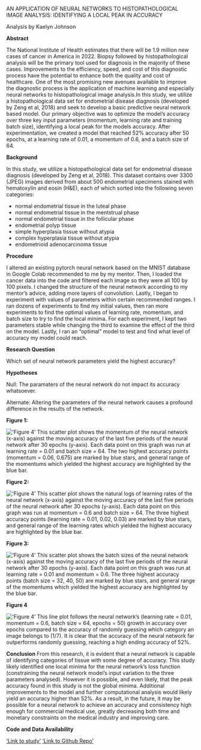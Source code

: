 AN APPLICATION OF NEURAL NETWORKS TO HISTOPATHOLOGICAL IMAGE ANALYSIS: IDENTIFYING A LOCAL PEAK IN ACCURACY

Analysis by Kaelyn Johnson

**Abstract**

The National Institute of Health estimates that there will be 1.9 million new cases of cancer in America in 2022. Biopsy followed by histopathological analysis will be the primary tool used for diagnosis in the majority of these cases.  Improvements to the efficiency, speed, and cost of this diagnostic process have the potential to enhance both the quality and cost of healthcare. One of the most promising new avenues available to improve the diagnostic process is the application of machine learning and especially neural networks to histopathological image analysis.In this study, we utilize a histopathological data set for endometrial disease diagnosis (developed by Zeng et al, 2018) and seek to develop a basic predictive neural network based model.  Our primary objective was to optimize the model’s accuracy over three key input parameters (momentum, learning rate and training batch size), identifying a local peak for the models accuracy. After experimentation, we created a model that reached 52% accuracy after 50 epochs, at a learning rate of 0.01, a momentum of 0.6, and a batch size of 64.

**Background**

In this study, we utilize a histopathological data set for endometrial disease diagnosis (developed by Zeng et al, 2018). This dataset contains over 3300 (JPEG) images derived from about 500 endometrial specimens stained with hematoxylin and eosin (H&E), each of which sorted into the following seven categories:

* normal endometrial tissue in the luteal phase
* normal endometrial tissue in the mentstrual phase
* normal endometrial tissue in the follicular phase
* endometrial polyp tissue
* simple hyperplasia tissue without atypia
* complex hyperplasia tissue without atypia
* endometrioid adenocarcinoma tissue

**Procedure**

I altered an existing pytorch neural network based on the MNIST database in Google Colab recommended to me by my mentor. Then, I loaded the cancer data into the code and filtered each image so they were all 100 by 100 pixels. I changed the structure of the neural network according to my mentor's advice, adding more layers of convolution. Lastly, I began to experiment with values of parameters within certain recommended ranges. I ran dozens of experiments to find my initial values, then ran more experiments to find the optimal values of learning rate, momentum, and batch size to try to find the local minima. For each experiment, I kept two parameters stable while changing the third to examine the effect of the third on the model. Lastly, I ran an "optimal" model to test and find what level of accuracy my model could reach.

**Research Question**

Which set of neural network parameters yield the highest accuracy?

**Hypotheses**

Null: The paramaters of the neural network do not impact its accuracy whatsoever.

Alternate: Altering the parameters of the neural network causes a profound difference in the results of the network.

**Figure 1:**

!['Figure 4'](~/data-science-practice/Images/momentumgraph.png)
This scatter plot shows the momentum of the neural network (x-axis) against the moving accuracy of the last five periods of the neural network after 30 epochs (y-axis). Each data point on this graph was run at learning rate = 0.01 and batch size = 64. The two highest accuracy points (momentum = 0.06, 0.675) are marked by blue stars, and general range of the momentums which yielded the highest accuracy are highlighted by the blue bar.

**Figure 2:**

!['Figure 4'](~/data-science-practice/Images/learningrategraph.png)
This scatter plot shows the natural logs of learning rates of the neural network (x-axis) against the moving accuracy of the last five periods of the neural network after 30 epochs (y-axis). Each data point on this graph was run at momentum = 0.6 and batch size = 64. The three highest accuracy points (learning rate = 0.01, 0.02, 0.03) are marked by blue stars, and general range of the learning rates which yielded the highest accuracy are highlighted by the blue bar.

**Figure 3:**

!['Figure 4'](~/data-science-practice/Images/batchsizegraph.png)
This scatter plot shows the batch sizes of the neural network (x-axis) against the moving accuracy of the last five periods of the neural network after 30 epochs (y-axis). Each data point on this graph was run at learning rate = 0.01 and momentum = 0.6. The three highest accuracy points (batch size = 32, 40, 50) are marked by blue stars, and general range of the momentums which yielded the highest accuracy are highlighted by the blue bar.

**Figure 4**

!['Figure 4'](~/data-science-practice/Images/finalgraph.png)
This line plot follows the neural network's (learning rate = 0.01, momentum = 0.6, batch size = 64, epochs = 50) growth in accuracy over epochs compared to the accuracy of randomly guessing which category an image belongs to (1/7). It is clear that the accuracy of the neural network far outperforms randomly guessing, reaching a high ending accuracy of 52%.

**Conclusion**
From this research, it is evident that a neural network is capable of identifying categories of tissue with some degree of accuracy. This study likely identified one local minima for the neural network’s loss function (constraining the neural network model’s input variation to the three parameters analysed). However it is possible, and even likely, that the peak accuracy found in this study is not the global minima. Additional improvements to the model and further computational analysis would likely yield an accuracy higher than 52%. As a result, in the future, it may be possible for a neural network to achieve an accuracy and consistency high enough for commercial medical use, greatly decreasing both time and monetary constraints on the medical industry and improving care. 


**Code and Data Availability**

['Link to study'](https://figshare.com/articles/dataset/A_histopathological_image_dataset_for_endometrial_disease_diagnosis/7306361)
['Link to Github Repo'](https://github.com/the-codingschool/neural-network/tree/dev-Kaelyn)